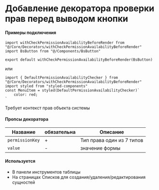 
# Добавление декоратора проверки прав перед выводом кнопки
<Meta
    title="Core/Decorators/withCheckPermissionAvailabilityBeforeRender"
/>

#### Примеры подключения

```
import withCheckPermissionAvailabilityBeforeRender from "@/Core/Decorators/withCheckPermissionAvailabilityBeforeRender"
import BsButton from "@/Components/BsButton"

export default withCheckPermissionAvailabilityBeforeRender(BsButton)

```

или
```
import { DefaultPermissionAvailabilityChecker } from "@/Core/Decorators/withCheckPermissionAvailabilityBeforeRender"
import styled from "styled-components"
const MenuItem = styled(DefaultPermissionAvailabilityChecker)`
    color: red;
`
```


Требует контекст прав объекта системы


#### Пропсы декоратора

| Название | обязательна | Описание |
|---|---|---|
| `permissionKey` | + | Тип права один из 7 типов |
| `value`  | - | значение формы |

#### Используется

* В панели инструментов таблицы
* На страницах Списков для создания/удаления/редактирования сущностей
